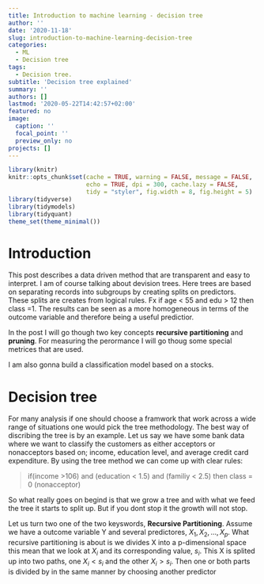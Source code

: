 ```yaml
---
title: Introduction to machine learning - decision tree
author: ''
date: '2020-11-18'
slug: introduction-to-machine-learning-decision-tree
categories:
  - ML
  - Decision tree
tags:
  - Decision tree.
subtitle: 'Decision tree explained'
summary: ''
authors: []
lastmod: '2020-05-22T14:42:57+02:00'
featured: no
image:
  caption: ''
  focal_point: ''
  preview_only: no
projects: []
---
```


```r
library(knitr)
knitr::opts_chunk$set(cache = TRUE, warning = FALSE, message = FALSE, 
                      echo = TRUE, dpi = 300, cache.lazy = FALSE,
                      tidy = "styler", fig.width = 8, fig.height = 5)
library(tidyverse)
library(tidymodels)
library(tidyquant)
theme_set(theme_minimal())
```

# Introduction

This post describes a data driven method that are transparent and easy to interpret.
I am of course talking about devision trees. Here trees are based on separating records
into subgroups by creating splits on predictors. These splits are creates from
logical rules. Fx if age < 55 and edu > 12 then class =1. The results can be
seen as a more homogeneous in terms of the outcome variable and therefore being a
useful predictior. 

In the post I will go though two key concepts **recursive partitioning** and
**pruning**. For measuring the perormance I will go thoug some special metrices
that are used.

I am also gonna build a classification model based on a stocks.

# Decision tree

For many analysis if one should choose a framwork that work across a wide range
of situations one would pick the tree methodology. The best way of discribing the
tree is by an example. Let us say we have some bank data where we want to
classify the customers as either acceptors or nonacceptors based on; income, education
level, and average credit card expenditure. By using the tree method we can come
up with clear rules:

> if(income >106) and (education < 1.5) and (familiy < 2.5) then class = 0
(nonacceptor)

So what really goes on begind is that we grow a tree and with what we feed the
tree it starts to split up. But if you dont stop it the growth will not stop.

Let us turn two one of the two keyswords, **Recursive Partitioning**. Assume
we have a outcome variable Y and several predictores, $X_1,X_2,...,X_p$.
What recursive partitioning is about is we divides X into a p-dimensional space
this mean that we look at $X_i$ and its corresponding value, $s_i$. This X is 
splited up into two paths, one $X_i<s_i$ and the other $X_i>s_i$. Then one or 
both parts is divided by in the same manner by choosing another predictor




